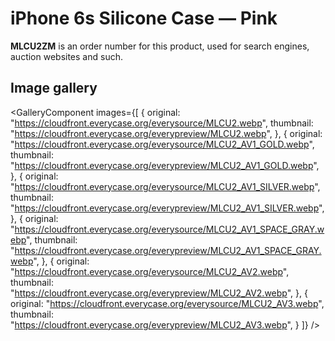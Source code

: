 
# iPhone 6s Silicone Case — Pink

<Callout type='info' emoji='👉🏻'>**MLCU2ZM** is an order number for this product, used for search engines, auction websites and such.</Callout>

## Image gallery

<GalleryComponent
    images={[
      {
        original: "https://cloudfront.everycase.org/everysource/MLCU2.webp",
        thumbnail: "https://cloudfront.everycase.org/everypreview/MLCU2.webp",
      },
      {
        original: "https://cloudfront.everycase.org/everysource/MLCU2_AV1_GOLD.webp",
        thumbnail: "https://cloudfront.everycase.org/everypreview/MLCU2_AV1_GOLD.webp",
      },
      {
        original: "https://cloudfront.everycase.org/everysource/MLCU2_AV1_SILVER.webp",
        thumbnail: "https://cloudfront.everycase.org/everypreview/MLCU2_AV1_SILVER.webp",
      },
      {
        original: "https://cloudfront.everycase.org/everysource/MLCU2_AV1_SPACE_GRAY.webp",
        thumbnail: "https://cloudfront.everycase.org/everypreview/MLCU2_AV1_SPACE_GRAY.webp",
      },
      {
        original: "https://cloudfront.everycase.org/everysource/MLCU2_AV2.webp",
        thumbnail: "https://cloudfront.everycase.org/everypreview/MLCU2_AV2.webp",
      },
      {
        original: "https://cloudfront.everycase.org/everysource/MLCU2_AV3.webp",
        thumbnail: "https://cloudfront.everycase.org/everypreview/MLCU2_AV3.webp",
      }
    ]}
  />
